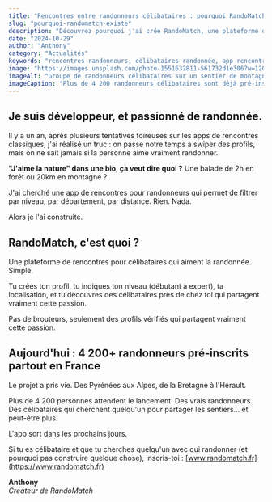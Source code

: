 ```yaml
---
title: "Rencontres entre randonneurs célibataires : pourquoi RandoMatch existe"
slug: "pourquoi-randomatch-existe"
description: "Découvrez pourquoi j'ai créé RandoMatch, une plateforme de rencontres dédiée aux randonneurs célibataires. L'histoire d'un développeur passionné de randonnée qui voulait mieux."
date: "2024-10-29"
author: "Anthony"
category: "Actualités"
keywords: "rencontres randonneurs, célibataires randonnée, app rencontre outdoor, randonneurs célibataires France"
image: "https://images.unsplash.com/photo-1551632811-561732d1e306?w=1200&h=675&fit=crop"
imageAlt: "Groupe de randonneurs célibataires sur un sentier de montagne, profitant d'une vue panoramique"
imageCaption: "Plus de 4 200 randonneurs célibataires sont déjà pré-inscrits sur RandoMatch partout en France"
---
```


## Je suis développeur, et passionné de randonnée.

Il y a un an, après plusieurs tentatives foireuses sur les apps de rencontres classiques, j'ai réalisé un truc : on passe notre temps à swiper des profils, mais on ne sait jamais si la personne aime vraiment randonner.

**"J'aime la nature" dans une bio, ça veut dire quoi ?** Une balade de 2h en forêt ou 20km en montagne ?

J'ai cherché une app de rencontres pour randonneurs qui permet de filtrer par niveau, par département, par distance. Rien. Nada.

Alors je l'ai construite.

## RandoMatch, c'est quoi ?

Une plateforme de rencontres pour célibataires qui aiment la randonnée. Simple.

Tu créés ton profil, tu indiques ton niveau (débutant à expert), ta localisation, et tu découvres des célibataires près de chez toi qui partagent vraiment cette passion.

Pas de brouteurs, seulement des profils vérifiés qui partagent vraiment cette passion.

## Aujourd'hui : 4 200+ randonneurs pré-inscrits partout en France

Le projet a pris vie. Des Pyrénées aux Alpes, de la Bretagne à l'Hérault.

Plus de 4 200 personnes attendent le lancement. Des vrais randonneurs. Des célibataires qui cherchent quelqu'un pour partager les sentiers... et peut-être plus.

L'app sort dans les prochains jours.

Si tu es célibataire et que tu cherches quelqu'un avec qui randonner (et pourquoi pas construire quelque chose), inscris-toi : [www.randomatch.fr](https://www.randomatch.fr)

**Anthony**  
*Créateur de RandoMatch*
